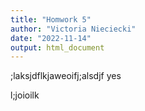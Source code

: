 ```yaml
---
title: "Homwork 5"
author: "Victoria Nieciecki"
date: "2022-11-14"
output: html_document
---
```


;laksjdflkjaweoifj;alsdjf
yes


l;joioilk
